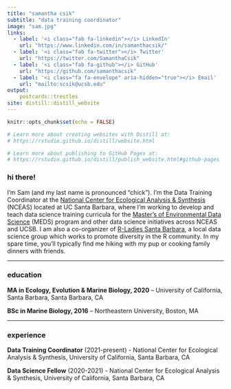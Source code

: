 ```yaml
---
title: "samantha csik"
subtitle: "data training coordinator"
image: "sam.jpg"
links:
  - label: '<i class="fab fa-linkedin"></i> LinkedIn'
    url: "https://www.linkedin.com/in/samanthacsik/"
  - label: '<i class="fab fa-twitter"></i> Twitter'
    url: "https://twitter.com/SamanthaCsik"
  - label: '<i class="fab fa-github"></i> GitHub'
    url: "https://github.com/samanthacsik"
  - label: '<i class="fa fa-envelope" aria-hidden="true"></i> Email'
    url: "mailto:scsik@ucsb.edu"
output:
    postcards::trestles
site: distill::distill_website
---
```


```r
knitr::opts_chunk$set(echo = FALSE)

# Learn more about creating websites with Distill at:
# https://rstudio.github.io/distill/website.html

# Learn more about publishing to GitHub Pages at:
# https://rstudio.github.io/distill/publish_website.html#github-pages

```

### hi there!    

I'm Sam (and my last name is pronounced "chick"). I'm the Data Training Coordinator at the [National Center for Ecological Analysis & Synthesis](https://www.nceas.ucsb.edu/) (NCEAS) located at UC Santa Barbara, where I'm working to develop and teach data science training curricula for the [Master's of Environmental Data Science](https://bren.ucsb.edu/masters-programs/master-environmental-data-science) (MEDS) program and other data science initiatives across NCEAS and UCSB. I am also a co-organizer of [R-Ladies Santa Barbara](https://www.meetup.com/rladies-santa-barbara/), a local data science group which works to promote diversity in the R community. In my spare time, you'll typically find me hiking with my pup or cooking family dinners with friends.

-----------------------------------------------------------------------------------------------------------------------------------

### education

**MA in Ecology, Evolution & Marine Biology, 2020** -- University of California, Santa Barbara, Santa Barbara, CA

**BSc in Marine Biology, 2016** -- Northeastern University, Boston, MA

-----------------------------------------------------------------------------------------------------------------------------------

### experience

**Data Training Coordinator** (2021-present) - National Center for Ecological Analysis & Synthesis, University of California, Santa Barbara, CA

**Data Science Fellow** (2020-2021) - National Center for Ecological Analysis & Synthesis, University of California, Santa Barbara, CA


